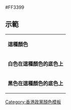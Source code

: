 <nowiki>#FF3399</nowiki><noinclude>

== 示範 ==
{|
|- style="color:{{ {{PAGENAME}} }}"
| '''這種顏色'''
|- style="background:{{ {{PAGENAME}} }}; color:white"
| '''白色在這種顏色的底色上'''
|- style="background:{{ {{PAGENAME}} }}; color:black"
| '''黑色在這種顏色的底色上'''
|}

[[Category:香港政黨顏色模板]]

</noinclude>